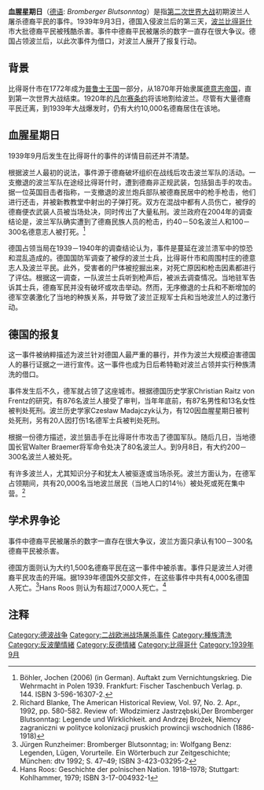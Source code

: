 '''血腥星期日'''（[[德语|德语]]: ''Bromberger Blutsonntag''）是指[[第二次世界大战|第二次世界大战]]初期波兰人屠杀德裔平民的事件。1939年9月3日，德国入侵波兰后的第三天，[[波兰|波兰]][[比得哥什|比得哥什]]市大批德裔平民被残酷杀害。事件中德裔平民被屠杀的数字一直存在很大争议。德国占领波兰后，以此次事件为借口，对波兰人展开了报复行动。

== 背景 ==
比得哥什市在1772年成为[[普鲁士王国|普鲁士王国]]一部分，从1870年开始隶属[[德意志帝国|德意志帝国]]，直到第一次世界大战结束。1920年的[[凡尔赛条约|凡尔赛条约]]将该地割给波兰。尽管有大量德裔平民迁离，到1939年大战爆发时，仍有大约10,000名德裔居住在该地。

== 血腥星期日 ==
1939年9月后发生在比得哥什的事件的详情目前还并不清楚。 

根据波兰人最初的说法，事件源于德裔破坏组织在战线后攻击波兰军队的活动。一支撤退的波兰军队在途经比得哥什时，遭到德裔非正规武装，包括狙击手的攻击。据一位英国目击者指称，一支撤退的波兰炮兵部队被德裔民居中的枪手枪击，他们进行还击，并被新教教堂中射出的子弹打死。双方在混战中都有人员伤亡，被俘的德裔便衣武装人员被当场处决，同时传出了大量私刑。波兰政府在2004年的调查结论是，波兰军队确实遭到了德裔民族人员的枪击，约40－50名波兰人和100－300名德意志人被打死。<ref>Böhler, Jochen (2006) (in German). Auftakt zum Vernichtungskrieg. Die Wehrmacht in Polen 1939. Frankfurt: Fischer Taschenbuch Verlag. p. 144. ISBN 3-596-16307-2. </ref>

德国占领当局在1939－1940年的调查结论认为，事件是蔓延在波兰溃军中的惊恐和混乱造成的。德国国防军调查了被俘的波兰士兵，比得哥什市和周围村庄的德意志人及波兰平民。此外，受害者的尸体被挖掘出来，对死亡原因和枪击因素都进行了评估。根据这一调查，一队波兰士兵听到枪声后，被派去调查情况。当地驻军告诉其士兵，德裔军民并没有破坏或攻击举动。然而，无序撤退的士兵和不断增加的德军空袭激化了当地的种族关系，并导致了波兰正规军士兵和当地波兰人的过激行动。

== 德国的报复 ==
这一事件被纳粹描述为波兰针对德国人最严重的暴行，并作为波兰大规模迫害德国人的暴行证据之一进行宣传。这一事件也成为日后希特勒对波兰占领并实行种族清洗的借口。

事件发生后不久，德军就占领了这座城市。根据德国历史学家Christian Raitz von Frentz的研究，有876名波兰人接受了审判，当年年底前，有87名男性和13名女性被判处死刑。波兰历史学家Czesław Madajczyk认为，有120因血腥星期日被判处死刑，另有20人因打伤1名德军士兵被判处死刑。

根据一份德方描述，波兰狙击手在比得哥什市攻击了德国军队。随后几日，当地德国长官Walter Braemer将军命令处决了80名波兰人。到9月8日，有大约200－300名波兰人被处死。

有许多波兰人，尤其知识分子和犹太人被驱逐或当场杀死。波兰方面认为，在德军占领期间，共有20,000名当地波兰居民（当地人口的14％）被处死或死在集中营。<ref>Richard Blanke, The American Historical Review, Vol. 97, No. 2. Apr., 1992, pp. 580-582. Review of: Włodzimierz Jastrzębski,Der Bromberger Blutsonntag: Legende und Wirklichkeit. and Andrzej Brożek, Niemcy zagraniczni w polityce kolonizacji pruskich prowincji wschodnich (1886-1918) </ref>

== 学术界争论 ==
事件中德裔平民被屠杀的数字一直存在很大争议，波兰方面只承认有100－300名德裔平民被杀害。

德国方面则认为大约1,500名德裔平民在这一事件中被杀害。事件只是波兰人对德裔平民攻击的开端。据1939年德国外交部文件，在这些事件中共有4,000名德国人死亡。<ref>Jürgen Runzheimer: Bromberger Blutsonntag; in: Wolfgang Benz: Legenden, Lügen, Vorurteile. Ein Wörterbuch zur Zeitgeschichte; München: dtv 1992; S. 47–49; ISBN 3-423-03295-2</ref>Hans Roos 则认为有超过7,000人死亡。<ref>Hans Roos: Geschichte der polnischen Nation. 1918–1978; Stuttgart: Kohlhammer, 1979; ISBN 3-17-004932-1 </ref>
== 注释 ==
{{Reflist|2}}

{{Authority control}}
[[Category:德波战争|Category:德波战争]]
[[Category:二战欧洲战场屠杀事件|Category:二战欧洲战场屠杀事件]]
[[Category:種族清洗|Category:種族清洗]]
[[Category:反波蘭情緒|Category:反波蘭情緒]]
[[Category:反德情緒|Category:反德情緒]]
[[Category:比得哥什|Category:比得哥什]]
[[Category:1939年9月|Category:1939年9月]]